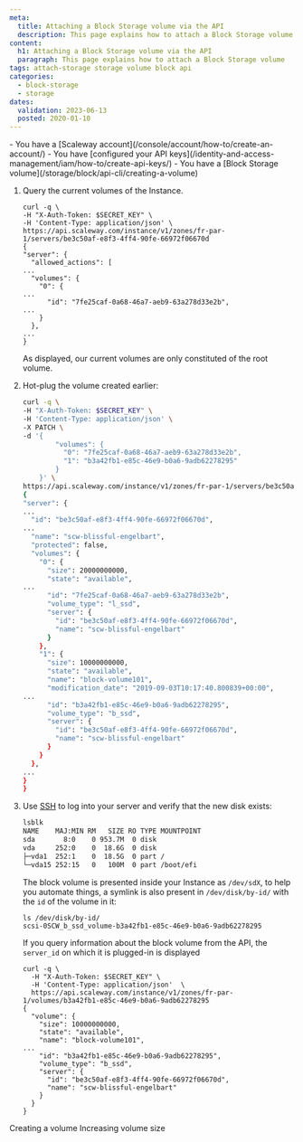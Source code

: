 ```yaml
---
meta:
  title: Attaching a Block Storage volume via the API
  description: This page explains how to attach a Block Storage volume using the API.
content:
  h1: Attaching a Block Storage volume via the API
  paragraph: This page explains how to attach a Block Storage volume
tags: attach-storage storage volume block api
categories:
  - block-storage
  - storage
dates:
  validation: 2023-06-13
  posted: 2020-01-10
---
```


<Macro id="iam-requirements" />

<Message type="requirement">
  - You have a [Scaleway account](/console/account/how-to/create-an-account/)
  - You have [configured your API keys](/identity-and-access-management/iam/how-to/create-api-keys/)
  - You have a [Block Storage volume](/storage/block/api-cli/creating-a-volume)
</Message>

1. Query the current volumes of the Instance.
    ```
    curl -q \
    -H "X-Auth-Token: $SECRET_KEY" \
    -H 'Content-Type: application/json' \
    https://api.scaleway.com/instance/v1/zones/fr-par-1/servers/be3c50af-e8f3-4ff4-90fe-66972f06670d
    {
    "server": {
      "allowed_actions": [
    ...
      "volumes": {
        "0": {
    ...
          "id": "7fe25caf-0a68-46a7-aeb9-63a278d33e2b",
    ...
        }
      },
    ...
    }
    ```

    As displayed, our current volumes are only constituted of the root volume.
2. Hot-plug the volume created earlier:
    ```bash
    curl -q \
    -H "X-Auth-Token: $SECRET_KEY" \
    -H 'Content-Type: application/json' \
    -X PATCH \
    -d '{
            "volumes": {
              "0": "7fe25caf-0a68-46a7-aeb9-63a278d33e2b",
              "1": "b3a42fb1-e85c-46e9-b0a6-9adb62278295"
            }
        }' \
    https://api.scaleway.com/instance/v1/zones/fr-par-1/servers/be3c50af-e8f3-4ff4-90fe-66972f06670d
    {
    "server": {
    ...
      "id": "be3c50af-e8f3-4ff4-90fe-66972f06670d",
    ...
      "name": "scw-blissful-engelbart",
      "protected": false,
      "volumes": {
        "0": {
          "size": 20000000000,
          "state": "available",
    ...
          "id": "7fe25caf-0a68-46a7-aeb9-63a278d33e2b",
          "volume_type": "l_ssd",
          "server": {
            "id": "be3c50af-e8f3-4ff4-90fe-66972f06670d",
            "name": "scw-blissful-engelbart"
          }
        },
        "1": {
          "size": 10000000000,
          "state": "available",
          "name": "block-volume101",
          "modification_date": "2019-09-03T10:17:40.800839+00:00",
    ...
          "id": "b3a42fb1-e85c-46e9-b0a6-9adb62278295",
          "volume_type": "b_ssd",
          "server": {
            "id": "be3c50af-e8f3-4ff4-90fe-66972f06670d",
            "name": "scw-blissful-engelbart"
          }
        }
      },
    ...
    }
    }
    ```
3. Use [SSH](/compute/instances/how-to/connect-to-instance/) to log into your server and verify that the new disk exists:
    ```bash
    lsblk
    NAME    MAJ:MIN RM   SIZE RO TYPE MOUNTPOINT
    sda       8:0    0 953.7M  0 disk
    vda     252:0    0  18.6G  0 disk
    ├─vda1  252:1    0  18.5G  0 part /
    └─vda15 252:15   0   100M  0 part /boot/efi
    ```

    The block volume is presented inside your Instance as `/dev/sdX`, to help you
    automate things, a symlink is also present in `/dev/disk/by-id/` with the `id`
    of the volume in it:

    ```
    ls /dev/disk/by-id/
    scsi-0SCW_b_ssd_volume-b3a42fb1-e85c-46e9-b0a6-9adb62278295
    ```

    If you query information about the block volume from the API, the `server_id`
    on which it is plugged-in is displayed

    ```
    curl -q \
      -H "X-Auth-Token: $SECRET_KEY" \
      -H 'Content-Type: application/json'  \
      https://api.scaleway.com/instance/v1/zones/fr-par-1/volumes/b3a42fb1-e85c-46e9-b0a6-9adb62278295
    {
      "volume": {
        "size": 10000000000,
        "state": "available",
        "name": "block-volume101",
    ...
        "id": "b3a42fb1-e85c-46e9-b0a6-9adb62278295",
        "volume_type": "b_ssd",
        "server": {
          "id": "be3c50af-e8f3-4ff4-90fe-66972f06670d",
          "name": "scw-blissful-engelbart"
        }
      }
    }
    ```


<Navigation title="See Also">
  <PreviousButton to="/storage/block/api-cli/creating-a-volume/">Creating a volume</PreviousButton>
  <NextButton to="/storage/block/api-cli/increasing-volume-size">Increasing volume size</NextButton>
</Navigation>
